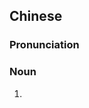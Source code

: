 {{also|批萨饼}}
==Chinese==
{{zh-forms|s=批萨饼|type=21}}

===Pronunciation===
{{zh-pron
|m=pīsàbǐng
|cat=n
}}

===Noun===
{{zh-noun}}

# {{zh-alt-name|比薩餅}}